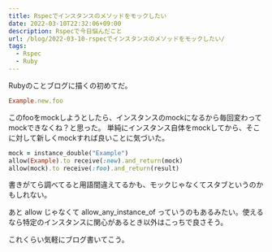 ```yaml
---
title: Rspecでインスタンスのメソッドをモックしたい
date: 2022-03-10T22:32:06+09:00
description: Rspecで今日悩んだこと
url: /blog/2022-03-10-rspecでインスタンスのメソッドをモックしたい/
tags:
  - Rspec
  - Ruby
---	
```


Rubyのことブログに描くの初めてだ。

```Ruby
Example.new.foo
```
このfooをmockしようとしたら、インスタンスのmockになるから毎回変わってmockできなくね？と思った。
単純にインスタンス自体をmockしてから、そこに対して新しくmockすれば良いことに気づいた。

```Ruby
mock = instance_double("Example")
allow(Example).to receive(:new).and_return(mock)
allow(mock).to receive(:foo).and_return(result)
```

書きがてら調べてると用語間違えてるかも、モックじゃなくてスタブというのかもしれない。

あと allow じゃなくて allow_any_instance_of っていうのもあるみたい。使えるなら特定のインスタンスに関心があるとき以外はこっちで良さそう。



これくらい気軽にブログ書いてこう。
